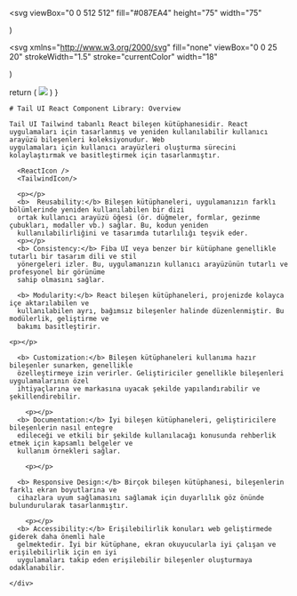 
<Meta title="Tail UI Library: Overview" />


<svg
  viewBox="0 0 512 512"
  fill="#087EA4"
  height="75"
  width="75"
>
  <path d="M418.2 177.2c-5.4-1.8-10.8-3.5-16.2-5.1.9-3.7 1.7-7.4 2.5-11.1 12.3-59.6 4.2-107.5-23.1-123.3-26.3-15.1-69.2.6-112.6 38.4-4.3 3.7-8.5 7.6-12.5 11.5-2.7-2.6-5.5-5.2-8.3-7.7-45.5-40.4-91.1-57.4-118.4-41.5-26.2 15.2-34 60.3-23 116.7 1.1 5.6 2.3 11.1 3.7 16.7-6.4 1.8-12.7 3.8-18.6 5.9C38.3 196.2 0 225.4 0 255.6c0 31.2 40.8 62.5 96.3 81.5 4.5 1.5 9 3 13.6 4.3-1.5 6-2.8 11.9-4 18-10.5 55.5-2.3 99.5 23.9 114.6 27 15.6 72.4-.4 116.6-39.1 3.5-3.1 7-6.3 10.5-9.7 4.4 4.3 9 8.4 13.6 12.4 42.8 36.8 85.1 51.7 111.2 36.6 27-15.6 35.8-62.9 24.4-120.5-.9-4.4-1.9-8.9-3-13.5 3.2-.9 6.3-1.9 9.4-2.9 57.7-19.1 99.5-50 99.5-81.7 0-30.3-39.4-59.7-93.8-78.4zM282.9 92.3c37.2-32.4 71.9-45.1 87.7-36 16.9 9.7 23.4 48.9 12.8 100.4-.7 3.4-1.4 6.7-2.3 10-22.2-5-44.7-8.6-67.3-10.6-13-18.6-27.2-36.4-42.6-53.1 3.9-3.7 7.7-7.2 11.7-10.7zM167.2 307.5c5.1 8.7 10.3 17.4 15.8 25.9-15.6-1.7-31.1-4.2-46.4-7.5 4.4-14.4 9.9-29.3 16.3-44.5 4.6 8.8 9.3 17.5 14.3 26.1zm-30.3-120.3c14.4-3.2 29.7-5.8 45.6-7.8-5.3 8.3-10.5 16.8-15.4 25.4-4.9 8.5-9.7 17.2-14.2 26-6.3-14.9-11.6-29.5-16-43.6zm27.4 68.9c6.6-13.8 13.8-27.3 21.4-40.6s15.8-26.2 24.4-38.9c15-1.1 30.3-1.7 45.9-1.7s31 .6 45.9 1.7c8.5 12.6 16.6 25.5 24.3 38.7s14.9 26.7 21.7 40.4c-6.7 13.8-13.9 27.4-21.6 40.8-7.6 13.3-15.7 26.2-24.2 39-14.9 1.1-30.4 1.6-46.1 1.6s-30.9-.5-45.6-1.4c-8.7-12.7-16.9-25.7-24.6-39s-14.8-26.8-21.5-40.6zm180.6 51.2c5.1-8.8 9.9-17.7 14.6-26.7 6.4 14.5 12 29.2 16.9 44.3-15.5 3.5-31.2 6.2-47 8 5.4-8.4 10.5-17 15.5-25.6zm14.4-76.5c-4.7-8.8-9.5-17.6-14.5-26.2-4.9-8.5-10-16.9-15.3-25.2 16.1 2 31.5 4.7 45.9 8-4.6 14.8-10 29.2-16.1 43.4zM256.2 118.3c10.5 11.4 20.4 23.4 29.6 35.8-19.8-.9-39.7-.9-59.5 0 9.8-12.9 19.9-24.9 29.9-35.8zM140.2 57c16.8-9.8 54.1 4.2 93.4 39 2.5 2.2 5 4.6 7.6 7-15.5 16.7-29.8 34.5-42.9 53.1-22.6 2-45 5.5-67.2 10.4-1.3-5.1-2.4-10.3-3.5-15.5-9.4-48.4-3.2-84.9 12.6-94zm-24.5 263.6c-4.2-1.2-8.3-2.5-12.4-3.9-21.3-6.7-45.5-17.3-63-31.2-10.1-7-16.9-17.8-18.8-29.9 0-18.3 31.6-41.7 77.2-57.6 5.7-2 11.5-3.8 17.3-5.5 6.8 21.7 15 43 24.5 63.6-9.6 20.9-17.9 42.5-24.8 64.5zm116.6 98c-16.5 15.1-35.6 27.1-56.4 35.3-11.1 5.3-23.9 5.8-35.3 1.3-15.9-9.2-22.5-44.5-13.5-92 1.1-5.6 2.3-11.2 3.7-16.7 22.4 4.8 45 8.1 67.9 9.8 13.2 18.7 27.7 36.6 43.2 53.4-3.2 3.1-6.4 6.1-9.6 8.9zm24.5-24.3c-10.2-11-20.4-23.2-30.3-36.3 9.6.4 19.5.6 29.5.6 10.3 0 20.4-.2 30.4-.7-9.2 12.7-19.1 24.8-29.6 36.4zm130.7 30c-.9 12.2-6.9 23.6-16.5 31.3-15.9 9.2-49.8-2.8-86.4-34.2-4.2-3.6-8.4-7.5-12.7-11.5 15.3-16.9 29.4-34.8 42.2-53.6 22.9-1.9 45.7-5.4 68.2-10.5 1 4.1 1.9 8.2 2.7 12.2 4.9 21.6 5.7 44.1 2.5 66.3zm18.2-107.5c-2.8.9-5.6 1.8-8.5 2.6-7-21.8-15.6-43.1-25.5-63.8 9.6-20.4 17.7-41.4 24.5-62.9 5.2 1.5 10.2 3.1 15 4.7 46.6 16 79.3 39.8 79.3 58 0 19.6-34.9 44.9-84.8 61.4zm-149.7-15c25.3 0 45.8-20.5 45.8-45.8s-20.5-45.8-45.8-45.8c-25.3 0-45.8 20.5-45.8 45.8s20.5 45.8 45.8 45.8z" />
</svg>

)


<svg
  xmlns="http://www.w3.org/2000/svg"
  fill="none"
  viewBox="0 0 25 20"
  strokeWidth="1.5"
  stroke="currentColor"
  width="18"
>
  <path
    strokeLinecap="round"
    strokeLinejoin="round"
    d="M21.75 6.75v10.5a2.25 2.25 0 01-2.25 2.25h-15a2.25 2.25 0 01-2.25-2.25V6.75m19.5 0A2.25 2.25 0 0019.5 4.5h-15a2.25 2.25 0 00-2.25 2.25m19.5 0v.243a2.25 2.25 0 01-1.07 1.916l-7.5 4.615a2.25 2.25 0 01-2.36 0L3.32 8.91a2.25 2.25 0 01-1.07-1.916V6.75"
  />
</svg>

)

  return (
    <img
      src="https://cdn.jsdelivr.net/gh/devicons/devicon/icons/tailwindcss/tailwindcss-original-wordmark.svg"
      width={200}
    />
  )
}

<div className="sb-container">
  <div className='sb-section-title'>
  
    # Tail UI React Component Library: Overview

    Tail UI Tailwind tabanlı React bileşen kütüphanesidir. React uygulamaları için tasarlanmış ve yeniden kullanılabilir kullanıcı arayüzü bileşenleri koleksiyonudur. Web
    uygulamaları için kullanıcı arayüzleri oluşturma sürecini kolaylaştırmak ve basitleştirmek için tasarlanmıştır.

  </div>
  <div className="sb-section">
    <div className="sb-section-item">

      <ReactIcon />
      <TailwindIcon/>

      <p></p>
      <b>  Reusability:</b> Bileşen kütüphaneleri, uygulamanızın farklı bölümlerinde yeniden kullanılabilen bir dizi
      ortak kullanıcı arayüzü öğesi (ör. düğmeler, formlar, gezinme çubukları, modaller vb.) sağlar. Bu, kodun yeniden
      kullanılabilirliğini ve tasarımda tutarlılığı teşvik eder.
      <p></p>
      <b> Consistency:</b> Fiba UI veya benzer bir kütüphane genellikle tutarlı bir tasarım dili ve stil
      yönergeleri izler. Bu, uygulamanızın kullanıcı arayüzünün tutarlı ve profesyonel bir görünüme
      sahip olmasını sağlar.

<p></p>

      <b> Modularity:</b> React bileşen kütüphaneleri, projenizde kolayca içe aktarılabilen ve
      kullanılabilen ayrı, bağımsız bileşenler halinde düzenlenmiştir. Bu modülerlik, geliştirme ve
      bakımı basitleştirir.

    <p></p>

      <b> Customization:</b> Bileşen kütüphaneleri kullanıma hazır bileşenler sunarken, genellikle
      özelleştirmeye izin verirler. Geliştiriciler genellikle bileşenleri uygulamalarının özel
      ihtiyaçlarına ve markasına uyacak şekilde yapılandırabilir ve şekillendirebilir.

        <p></p>
      <b> Documentation:</b> İyi bileşen kütüphaneleri, geliştiricilere bileşenlerin nasıl entegre
      edileceği ve etkili bir şekilde kullanılacağı konusunda rehberlik etmek için kapsamlı belgeler ve
      kullanım örnekleri sağlar.

        <p></p>

      <b> Responsive Design:</b> Birçok bileşen kütüphanesi, bileşenlerin farklı ekran boyutlarına ve
      cihazlara uyum sağlamasını sağlamak için duyarlılık göz önünde bulundurularak tasarlanmıştır.

        <p></p>
      <b> Accessibility:</b> Erişilebilirlik konuları web geliştirmede giderek daha önemli hale
      gelmektedir. İyi bir kütüphane, ekran okuyucularla iyi çalışan ve erişilebilirlik için en iyi
      uygulamaları takip eden erişilebilir bileşenler oluşturmaya odaklanabilir.

    </div>

  </div>

</div>
